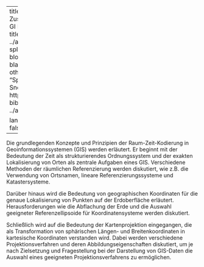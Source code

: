 
---
title: Zusammenfassung GI Raumkonzepte
title-block-banner: ../assets/images/01-splash.jpg
title-block-banner-color: black
format:
  html:
    other-links:
      - text: "Splash Source: Snow (1855):"
        href: https://w.wiki/QtV
bibliography: ../assets/geoinfo.bib

lang: de
comments: false
---

Die grundlegenden Konzepte und Prinzipien der Raum-Zeit-Kodierung in Geoinformationssystemen (GIS) werden erläutert. Er beginnt mit der Bedeutung der Zeit als strukturierendes Ordnungssystem und der exakten Lokalisierung von Orten als zentrale Aufgaben eines GIS. Verschiedene Methoden der räumlichen Referenzierung werden diskutiert, wie z.B. die Verwendung von Ortsnamen, lineare Referenzierungssysteme und Katastersysteme.

Darüber hinaus wird die Bedeutung von geographischen Koordinaten für die genaue Lokalisierung von Punkten auf der Erdoberfläche erläutert. Herausforderungen wie die Abflachung der Erde und die Auswahl geeigneter Referenzellipsoide für Koordinatensysteme werden diskutiert.

Schließlich wird auf die Bedeutung der Kartenprojektion eingegangen, die als Transformation von sphärischen Längen- und Breitenkoordinaten in kartesische Koordinaten verstanden wird. Dabei werden verschiedene Projektionsverfahren und deren Abbildungseigenschaften diskutiert, um je nach Zielsetzung und Fragestellung bei der Darstellung von GIS-Daten die Auswahl eines geeigneten Projektionsverfahrens zu ermöglichen.
